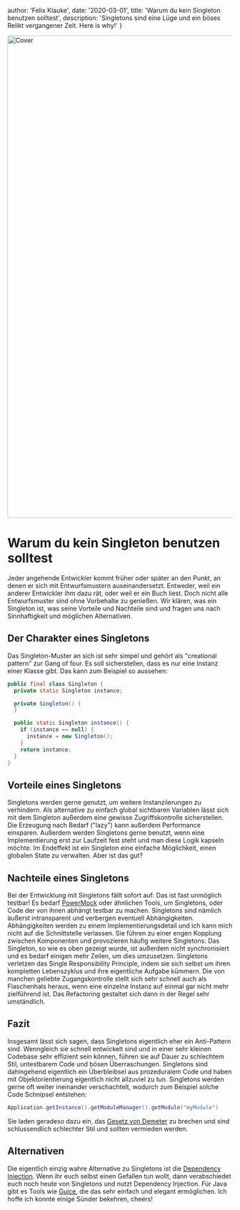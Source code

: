
  author: 'Felix Klauke',
  date: '2020-03-01',
  title: 'Warum du kein Singleton benutzen solltest',
  description: 'Singletons sind eine Lüge und ein böses Relikt vergangener Zeit. Here is why!'
}



<Image alt="Cover" src={cover} width="1920" height="1080"/>

# Warum du kein Singleton benutzen solltest
Jeder angehende Entwickler kommt früher oder später an den Punkt, an denen er sich mit Entwurfsmustern auseinandersetzt. Entweder, weil ein anderer Entwickler ihm dazu rät, oder weil er ein Buch liest. Doch nicht alle Entwurfsmuster sind ohne Vorbehalte zu genießen. Wir klären, was ein Singleton ist, was seine Vorteile und Nachteile sind und fragen uns nach Sinnhaftigkeit und möglichen Alternativen.

## Der Charakter eines Singletons
Das Singleton-Muster an sich ist sehr simpel und gehört als "creational pattern" zur Gang of four. Es soll sicherstellen, dass es nur eine Instanz einer Klasse gibt. Das kann zum Beispiel so aussehen:
```java
public final class Singleton {
  private static Singleton instance;

  private Singleton() {
  }

  public static Singleton instance() {
    if (instance == null) {
      instance = new Singleton();
    }
    return instance;
  }
}
```

## Vorteile eines Singletons
Singletons werden gerne genutzt, um weitere Instanziierungen zu verhindern. Als alternative zu einfach global sichtbaren Variablen lässt sich mit dem Singleton außerdem eine gewisse Zugriffskontrolle sicherstellen. Die Erzeugung nach Bedarf ("lazy") kann außerdem Performance einsparen.
Außerdem werden Singletons gerne benutzt, wenn eine Implementierung erst zur Laufzeit fest steht und man diese Logik kapseln möchte. Im Endeffekt ist ein Singleton eine einfache Möglichkeit, einen globalen State zu verwalten. Aber ist das gut?

## Nachteile eines Singletons
Bei der Entwicklung mit Singletons fällt sofort auf: Das ist fast unmöglich testbar! Es bedarf [PowerMock](https://github.com/powermock/powermock) oder ähnlichen Tools, um Singletons, oder Code der von ihnen abhängt testbar zu machen.
Singletons sind nämlich äußerst intransparent und verbergen eventuell Abhängigkeiten. Abhängigkeiten werden zu einem Implementierungsdetail und ich kann mich nicht auf die Schnittstelle verlassen.
Sie führen zu einer engen Kopplung zwischen Komponenten und provozieren häufig weitere Singletons.
Das Singleton, so wie es oben gezeigt wurde, ist außerdem nicht synchronisiert und es bedarf einigen mehr Zeilen, um dies umzusetzen.
Singletons verletzen das Single Responsibility Principle, indem sie sich selbst um ihren kompletten Lebenszyklus und ihre eigentliche Aufgabe kümmern.
Die von manchen geliebte Zugangskontrolle stellt sich sehr schnell auch als Flaschenhals heraus, wenn eine einzelne Instanz auf einmal gar nicht mehr zielführend ist. Das Refactoring gestaltet sich dann in der Regel sehr umständlich.

## Fazit
Insgesamt lässt sich sagen, dass Singletons eigentlich eher ein Anti-Pattern sind. Wenngleich sie schnell entwickelt sind und in einer sehr kleinen Codebase sehr effizient sein können, führen sie auf Dauer zu schlechtem Stil, untestbarem Code und bösen Überraschungen.
Singletons sind dahingehend eigentlich ein Überbleibsel aus prozeduralem Code und haben mit Objektorientierung eigentlich nicht allzuviel zu tun. Singletons werden gerne oft weiter ineinander verschachtelt, wodurch zum Beispiel solche Code Schnipsel entstehen:

```java
Application.getInstance().getModuleManager().getModule("myModule")
```

Sie laden geradeso dazu ein, das [Gesetz von Demeter](https://de.wikipedia.org/wiki/Gesetz_von_Demeter) zu brechen und sind schlussendlich schlechter Stil und sollten vermieden werden.

## Alternativen
Die eigentlich einzig wahre Alternative zu Singletons ist die [Dependency Injection](https://en.wikipedia.org/wiki/Dependency_injection). Wenn ihr euch selbst einen Gefallen tun wollt, dann verabschiedet euch noch heute von Singletons und nutzt Dependency Injection. Für Java gibt es Tools wie [Guice](https://github.com/google/guice), die das sehr einfach und elegant ermöglichen.
Ich hoffe ich konnte einige Sünder bekehren, cheers!
